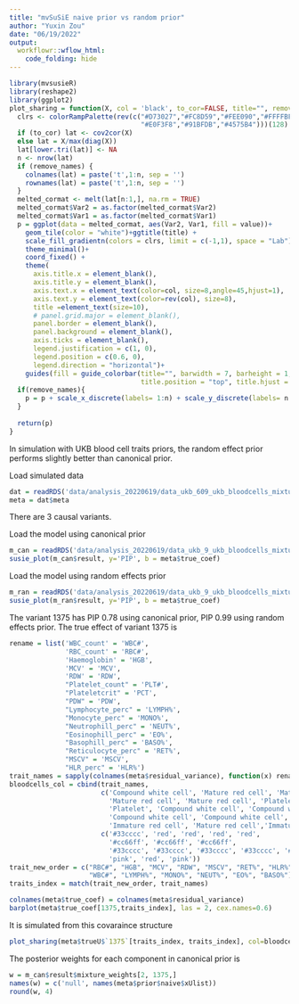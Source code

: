 ```yaml
---
title: "mvSuSiE naive prior vs random prior"
author: "Yuxin Zou"
date: "06/19/2022"
output:
  workflowr::wflow_html:
    code_folding: hide
---
```


```r
library(mvsusieR)
library(reshape2)
library(ggplot2)
plot_sharing = function(X, col = 'black', to_cor=FALSE, title="", remove_names=F) {
  clrs <- colorRampPalette(rev(c("#D73027","#FC8D59","#FEE090","#FFFFBF",
                                 "#E0F3F8","#91BFDB","#4575B4")))(128)
  if (to_cor) lat <- cov2cor(X)
  else lat = X/max(diag(X))
  lat[lower.tri(lat)] <- NA
  n <- nrow(lat)
  if (remove_names) {
    colnames(lat) = paste('t',1:n, sep = '')
    rownames(lat) = paste('t',1:n, sep = '')
  }
  melted_cormat <- melt(lat[n:1,], na.rm = TRUE)
  melted_cormat$Var2 = as.factor(melted_cormat$Var2)
  melted_cormat$Var1 = as.factor(melted_cormat$Var1)
  p = ggplot(data = melted_cormat, aes(Var2, Var1, fill = value))+
    geom_tile(color = "white")+ggtitle(title) + 
    scale_fill_gradientn(colors = clrs, limit = c(-1,1), space = "Lab") +
    theme_minimal()+ 
    coord_fixed() +
    theme(
      axis.title.x = element_blank(),
      axis.title.y = element_blank(),
      axis.text.x = element_text(color=col, size=8,angle=45,hjust=1),
      axis.text.y = element_text(color=rev(col), size=8),
      title =element_text(size=10),
      # panel.grid.major = element_blank(),
      panel.border = element_blank(),
      panel.background = element_blank(),
      axis.ticks = element_blank(),
      legend.justification = c(1, 0),
      legend.position = c(0.6, 0),
      legend.direction = "horizontal")+
    guides(fill = guide_colorbar(title="", barwidth = 7, barheight = 1,
                                 title.position = "top", title.hjust = 0.5))
  if(remove_names){
    p = p + scale_x_discrete(labels= 1:n) + scale_y_discrete(labels= n:1)
  }
  
  return(p)
}
```

In simulation with UKB blood cell traits priors, the random effect prior performs slightly better than canonical prior.

Load simulated data
```r
dat = readRDS('data/analysis_20220619/data_ukb_609_ukb_bloodcells_mixture_2.rds')
meta = dat$meta
```

There are 3 causal variants.

Load the model using canonical prior
```r
m_can = readRDS('data/analysis_20220619/data_ukb_9_ukb_bloodcells_mixture_1_mnm_rss_naive_corZ_1.rds')
susie_plot(m_can$result, y='PIP', b = meta$true_coef)
```

Load the model using random effects prior
```r
m_ran = readRDS('data/analysis_20220619/data_ukb_9_ukb_bloodcells_mixture_1_mnm_rss_identity_corZ_1.rds')
susie_plot(m_ran$result, y='PIP', b = meta$true_coef)
```

The variant 1375 has PIP 0.78 using canonical prior, PIP 0.99 using random effects prior. The true effect of variant 1375 is
```r
rename = list('WBC_count' = 'WBC#',
              'RBC_count' = 'RBC#',
              'Haemoglobin' = 'HGB',
              'MCV' = 'MCV',
              'RDW' = 'RDW',
              "Platelet_count" = 'PLT#',
              "Plateletcrit" = 'PCT',
              "PDW" = 'PDW',
              "Lymphocyte_perc" = 'LYMPH%',
              "Monocyte_perc" = 'MONO%',
              "Neutrophill_perc" = 'NEUT%',
              "Eosinophill_perc" = 'EO%',
              "Basophill_perc" = 'BASO%',
              "Reticulocyte_perc" = 'RET%',
              "MSCV" = 'MSCV', 
              "HLR_perc" = 'HLR%')
trait_names = sapply(colnames(meta$residual_variance), function(x) rename[[x]])
bloodcells_col = cbind(trait_names, 
                       c('Compound white cell', 'Mature red cell', 'Mature red cell', 
                         'Mature red cell', 'Mature red cell', 'Platelet', 'Platelet',
                         'Platelet', 'Compound white cell', 'Compound white cell', 
                         'Compound white cell', 'Compound white cell', 'Compound white cell',
                         'Immature red cell', 'Mature red cell','Immature red cell'),
                       c('#33cccc', 'red', 'red', 'red', 'red',
                         '#cc66ff', '#cc66ff', '#cc66ff',
                         '#33cccc', '#33cccc', '#33cccc', '#33cccc', '#33cccc',
                         'pink', 'red', 'pink'))
trait_new_order = c("RBC#", "HGB", "MCV", "RDW", "MSCV", "RET%", "HLR%", "PLT#", "PCT", "PDW", 
                    "WBC#", "LYMPH%", "MONO%", "NEUT%", "EO%", "BASO%")
traits_index = match(trait_new_order, trait_names)

colnames(meta$true_coef) = colnames(meta$residual_variance)
barplot(meta$true_coef[1375,traits_index], las = 2, cex.names=0.6)
```
It is simulated from this covaraince structure
```r
plot_sharing(meta$trueU$`1375`[traits_index, traits_index], col=bloodcells_col[traits_index,3]) 
```

The posterior weights for each component in canonical prior is
```r
w = m_can$result$mixture_weights[2, 1375,]
names(w) = c('null', names(meta$prior$naive$xUlist))
round(w, 4)
```
